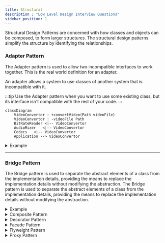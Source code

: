 ```yaml
---
title: Structural
description : "Low Level Design Interview Questions"
sidebar_position: 1
---
```



Structural Design Patterns are concerned with how classes and objects can be composed, to form larger structures. The structural design patterns simplify the structure by identifying the relationships.


### Adapter Pattern
The Adapter pattern is used to allow two incompatible interfaces to work together. This is the real world definition for an adapter.

An adapter allows a system to use classes of another system that is incompatible with it.

:::tip
Use the Adapter pattern when you want to use some existing class, but its interface isn't compatible with the rest of your code.
:::

```mermaid
classDiagram
    VideoConvertor : +convertVideo(Path videoFile)
    VideoConvertor : -videoFile Path
    BitRateReader <|-- VideoConvertor  
    AudioMixer   <|-- VideoConvertor
    Codecs   <|-- VideoConvertor
    Application --> VideoConvertor
```
<details>
<summary>Example</summary>
- `MediaPlayer` class is the interface that we want to use in our application. `VlcPlayer` and `Mp4Player` are the classes that we want to use in our application, but their interfaces are not compatible with our `MediaPlayer` interface. So, we create an `MediaAdapter` class that implements the `MediaPlayer` interface and uses `VlcPlayer` and `Mp4Player` classes to play the required audio format.

```java
public interface MediaPlayer {
   public void play(String audioType, String fileName);
}
```
```java
public interface AdvancedMediaPlayer {
   public void playVlc(String fileName);
   public void playMp4(String fileName);
}
```
```java
public class VlcPlayer implements AdvancedMediaPlayer{
   @Override
   public void playVlc(String fileName) {
      System.out.println("Playing vlc file. Name: "+ fileName);
   }
   @Override
   public void playMp4(String fileName) {
      //do nothing
   }
}
```
```java
public class Mp4Player implements AdvancedMediaPlayer{
   @Override
   public void playVlc(String fileName) {
      //do nothing
   }
   @Override
   public void playMp4(String fileName) {
      System.out.println("Playing mp4 file. Name: "+ fileName);
   }
}
```
```java
public class MediaAdapter implements MediaPlayer {
   AdvancedMediaPlayer advancedMusicPlayer;
   public MediaAdapter(String audioType){
      if(audioType.equalsIgnoreCase("vlc") ){
         advancedMusicPlayer = new VlcPlayer();
      } else if (audioType.equalsIgnoreCase("mp4")){
         advancedMusicPlayer = new Mp4Player();
      }
   }
   @Override
   public void play(String audioType, String fileName) {
      if(audioType.equalsIgnoreCase("vlc")){
         advancedMusicPlayer.playVlc(fileName);
      }else if(audioType.equalsIgnoreCase("mp4")){
         advancedMusicPlayer.playMp4(fileName);
      }
   }
}
```
```java
public class AudioPlayer implements MediaPlayer {
   MediaAdapter mediaAdapter;
   @Override
   public void play(String audioType, String fileName) {
      if(audioType.equalsIgnoreCase("mp3")){
         System.out.println("Playing mp3 file. Name: "+ fileName);
      } else if(audioType.equalsIgnoreCase("vlc") || audioType.equalsIgnoreCase("mp4")){
         mediaAdapter = new MediaAdapter(audioType);
         mediaAdapter.play(audioType, fileName);
      } else{
         System.out.println("Invalid media. "+ audioType + " format not supported");
      }
   }
}
```
```java
public class AdapterPatternDemo {
   public static void main(String[] args) {
      AudioPlayer audioPlayer = new AudioPlayer();
      audioPlayer.play("mp3", "beyond the horizon.mp3");
      audioPlayer.play("mp4", "alone.mp4");
      audioPlayer.play("vlc", "far far away.vlc");
      audioPlayer.play("avi", "mind me.avi");
   }
}
```
</details>

---

### Bridge Pattern
The Bridge pattern is used to separate the abstract elements of a class from the implementation details, providing the means to replace the implementation details without modifying the abstraction. The Bridge pattern is used to separate the abstract elements of a class from the implementation details, providing the means to replace the implementation details without modifying the abstraction.
<details>
<summary>Example</summary>
-
</details>

<details>
<summary>Composite Pattern</summary>
The Composite pattern is used to compose objects into tree structures to represent part-whole hierarchies. The Composite pattern is used to compose objects into tree structures to represent part-whole hierarchies.

</details>

<details>
<summary>Decorator Pattern</summary>
- The Decorator pattern is used to add new functionality to an existing object, without altering its structure. The Decorator pattern is used to add new functionality to an existing object, without altering its structure.

</details>

<details>
<summary>Facade Pattern</summary>
- The Client uses the Facade to access the subsystem. The Facade pattern is used to provide a simple interface to a complex subsystem, library, a framework.
- Having a Facade is handy when you want to integrate your app with a sophisticated library that has dozens of features, but you just need a tiny bit of its functionality.
:::tip
- Use the Facade pattern when you want to provide a simple interface to a complex subsystem.
- A Facade class can often be a Singleton since the same facade can be used by many clients.
- Unlike Facade pattern, Proxy has similar interface, but Proxy does not add any new functionality, it just controls access to the object while Facade provides a simplified interface.
:::
In this example, we have a `ShapeMaker` class that provides a simple interface to the complex subsystem of classes that draw different shapes. The `ShapeMaker` class hides the complexity of the subsystem from the client.

```java
public class ShapeMaker {
   private Shape circle;
   private Shape rectangle;
   private Shape square;
   public ShapeMaker() {
      circle = new Circle();
      rectangle = new Rectangle();
      square = new Square();
   }
   public void drawCircle(){
      circle.draw();
   }
   public void drawRectangle(){
      rectangle.draw();
   }
   public void drawSquare(){
      square.draw();
   }
}
```
```java
public class FacadePatternDemo {
   public static void main(String[] args) {
      ShapeMaker shapeMaker = new ShapeMaker();
      shapeMaker.drawCircle();
      shapeMaker.drawRectangle();
      shapeMaker.drawSquare();
   }
}
```

</details>

<details>
<summary>Flyweight Pattern</summary>
- The Flyweight pattern is used to reduce the memory footprint of objects.
- It's let you fit more objects into the available amount of RAM by sharing common parts of state between multiple objects, instead of keeping all of the data in each object.
- Divide the object's state into intrinsic (invariant) and extrinsic (context-dependent) state. The intrinsic state is stored in the Flyweight object and is invariant (i.e., it doesn't change). The extrinsic state is computed or supplied by client code and is stored externally.
:::warning
Use the Flyweight pattern only when your program must support a huge number of objects which barely fit into available RAM.
:::

In the below example we have a `Circle` class that has intrinsic state (color) and extrinsic state (x, y, and radius). We have a `ShapeFactory` class that returns a `Circle` object by looking up the color in a `HashMap`. The `FlyweightPatternDemo` class uses the `ShapeFactory` to get a `Circle` object and sets the extrinsic state.
```java
public interface Shape {
   void draw();
}
```
```java
public class Circle implements Shape {
   private String color;
   private int x;
   private int y;
   private int radius;
   public Circle(String color){
      this.color = color;
   }
   public void setX(int x) {
      this.x = x;
   }
   public void setY(int y) {
      this.y = y;
   }
   public void setRadius(int radius) {
      this.radius = radius;
   }
   @Override
   public void draw() {
      System.out.println("Circle: Draw() [Color : " + color + ", x : " + x + ", y :" + y + ", radius :" + radius);
   }
}
```
```java
public class ShapeFactory {
   private static final HashMap<String, Shape> circleMap = new HashMap();
   public static Shape getCircle(String color) {
      Circle circle = (Circle)circleMap.get(color);
      if(circle == null) {
         circle = new Circle(color);
         circleMap.put(color, circle);
         System.out.println("Creating circle of color : " + color);
      }
      return circle;
   }
}
```
```java
public class FlyweightPatternDemo {
   private static final String colors[] = { "Red", "Green", "Blue", "White", "Black" };
   public static void main(String[] args) {
      for(int i=0; i < 20; ++i) {
         Circle circle = (Circle)ShapeFactory.getCircle(getRandomColor());
         circle.setX(getRandomX());
         circle.setY(getRandomY());
         circle.setRadius(100);
         circle.draw();
      }
   }
   private static String getRandomColor() {
      return colors[(int)(Math.random()*colors.length)];
   }
   private static int getRandomX() {
      return (int)(Math.random()*100 );
   }
   private static int getRandomY() {
      return (int)(Math.random()*100);
   }
}
```
</details>

<details>
<summary>Proxy Pattern</summary>
- The Proxy pattern is used to provide a placeholder for another object to control access to it.
- It suggests you create a new proxy class with the same interface as an original service object. Then you update your app so that it passes the proxy object to all of the original object’s clients.
 Upon receiving a request from a client, the proxy creates a real service object and delegates all the work to it.

:::tip
- Use the Proxy pattern when you want to control access to an object.
- Use the Proxy pattern when you need to add functionality to an object without changing its interface such as `lazy initialization`, `access control`, `logging`, `caching`, etc.
:::

In the below example, we have an `Image` interface and a `RealImage` class that implements the `Image` interface.
 We have a `ProxyImage` class that also implements the `Image` interface.
  The `ProxyImage` class controls access to the `RealImage` object and provides additional functionality such as `lazy initializaton` when required.
```mermaid
classDiagram
    Image : +display()
    <<Interface>> Image
    Image<|..RealImage : Implements
    <<Service>> RealImage
    RealImage : +String fileName
    RealImage : +loadFromDisk(String fileName)
    RealImage : +display()
    Image <|.. ProxyImage : Implements
    ProxyImage *-- RealImage
    <<Proxy>> ProxyImage
    ProxyImage : +RealImage realImage
    ProxyImage : +String fileName
    ProxyImage : +display()
    Client --> Image
```

```java
public interface Image {
   void display();
}
```
```java
public class RealImage implements Image {
   private String fileName;
   public RealImage(String fileName){
      this.fileName = fileName;
      loadFromDisk(fileName);
   }
   @Override
   public void display() {
      System.out.println("Displaying " + fileName);
   }
   private void loadFromDisk(String fileName){
      System.out.println("Loading " + fileName);
   }
}
```
```java
public class ProxyImage implements Image{
   private RealImage realImage;
   private String fileName;
   public ProxyImage(String fileName){
      this.fileName = fileName;
   }
   @Override
   public void display() {
      if(realImage == null){
         realImage = new RealImage(fileName);
      }
      realImage.display();
   }
}
```
```java
public class ProxyPatternDemo {
   public static void main(String[] args) {
      Image image = new ProxyImage("test_10mb.jpg");
      image.display();
      System.out.println("");
      image.display();
   }
}
```
</details>


